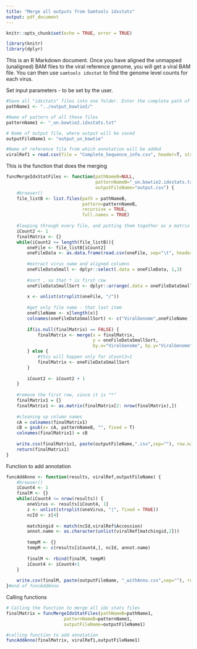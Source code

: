```yaml
---
title: "Merge all outputs from Samtools idxstats"
output: pdf_document
---
```


```r
knitr::opts_chunk$set(echo = TRUE, error = TRUE)
```

```r
library(knitr)
library(dplyr)
```

This is an R Markdown document. Once you have aligned the unmapped (unaligned) BAM files to the viral reference genome, you will get a viral BAM file. You can then use ``` samtools idxstat ``` to find the genome level counts for each virus.


Set input parameters - to be set by the user. 
```r
#Save all "idxstats" files into one folder. Enter the complete path of this folder here:
pathName1 <- "../output_bowtie2/" 

#Name of pattern of all these files
patternName1 <- "_un.bowtie2.idxstats.txt"

# Name of output file, where output will be saved
outputFileName1 <- "output_un_bowtie"

#Name of reference file from which annotation will be added
viralRef1 = read.csv(file = "Complete_Sequence_info.csv", header=T, stringsAsFactors = F)

```

This is the function that does the merging
```r
funcMergeIdxStatFiles <- function(pathNameB=NULL, 
                                  patternNameB="_un.bowtie2.idxstats.txt", 
                                  outputFileName="output.csv") {
    #browser()
    file_listB <- list.files(path = pathNameB,
                             pattern=patternNameB,
                             recursive = TRUE, 
                             full.names = TRUE)
    
    #looping through every file, and putting them together as a matrix
    iCount2 <- 1
    finalMatrix <- {}
    while(iCount2 <= length(file_listB)){
        oneFile <- file_listB[iCount2]
        oneFileData <- as.data.frame(read.csv(oneFile, sep="\t", header=F))
        
        #extract virus name and aligned columns
        oneFileDataSmall <- dplyr::select(.data = oneFileData, 1,3) 
        
        #sort , so that * is first row
        oneFileDataSmallSort <- dplyr::arrange(.data = oneFileDataSmall, V1 ) 
        
        x <- unlist(strsplit(oneFile, "/"))
        
        #get only file name - that last item
        oneFileName <- x[length(x)] 
        colnames(oneFileDataSmallSort) <- c("ViralGenome",oneFileName )
        
        if(is.null(finalMatrix) == FALSE) {
            finalMatrix <- merge(x = finalMatrix, 
                                 y = oneFileDataSmallSort,
                                 by.x="ViralGenome", by.y="ViralGenome")
        } else {
            #this will happen only for iCount2=1
            finalMatrix <- oneFileDataSmallSort 
        }
        
        iCount2 <- iCount2 + 1 
    }
    
    #remove the first row, since it is "*" 
    finalMatrix1 = {}
    finalMatrix1 <- as.matrix(finalMatrix[2: nrow(finalMatrix),])
    
    #cleaning up column names
    cA = colnames(finalMatrix1)
    cB = gsub(x= cA, patternNameB, "", fixed = T)
    colnames(finalMatrix1) = cB
    
    write.csv(finalMatrix1, paste(outputFileName,".csv",sep=""), row.names = F)
    return(finalMatrix1)
}
```

Function to add annotation
```r
funcAddAnno <- function(results, viralRef,outputFileName) {
    #browser()
    iCount4 <- 1
    finalM <- {}
    while(iCount4 <= nrow(results)) {
        oneVirus <- results[iCount4, 1]
        z <- unlist(strsplit(oneVirus, "|", fixed = TRUE))
        ncId <- z[4]
        
        matchingid <- match(ncId,viralRef$Accession)
        annot.name <- as.character(unlist(viralRef[matchingid,2]))
        
        tempM <- {}
        tempM <- c(results[iCount4,], ncId, annot.name)
        
        finalM <- rbind(finalM, tempM)
        iCount4 <- iCount4+1
    }
    
    write.csv(finalM, paste(outputFileName, "_withAnno.csv",sep=""), row.names = F)
}#end of funcAddAnno
```


Calling functions
```r
# Calling the function to merge all idx stats files
finalMatrix = funcMergeIdxStatFiles(pathNameB=pathName1, 
                      patternNameB=patternName1, 
                      outputFileName=outputFileName1)

#calling function to add annotation
funcAddAnno(finalMatrix, viralRef1,outputFileName1)

```


